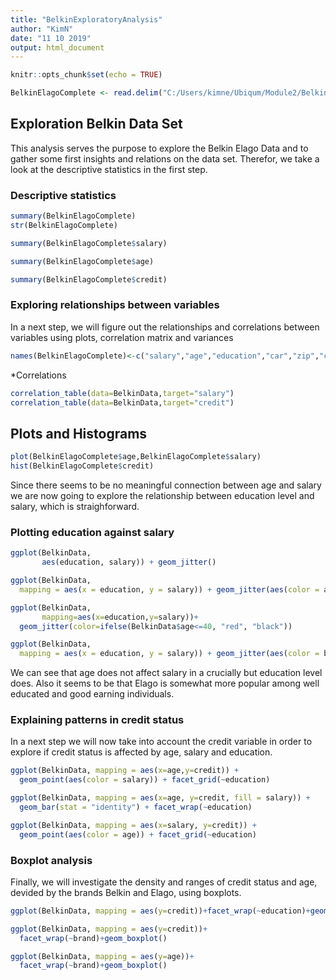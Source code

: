 ```yaml
---
title: "BelkinExploratoryAnalysis"
author: "KimN"
date: "11 10 2019"
output: html_document
---
```


```r
knitr::opts_chunk$set(echo = TRUE)
```


```r
BelkinElagoComplete <- read.delim("C:/Users/kimne/Ubiqum/Module2/BelkinElagoComplete.csv")
```

## Exploration Belkin Data Set

This analysis serves the purpose to explore the Belkin Elago Data and to gather some first insights and relations on the data set.
Therefor, we take a look at the descriptive statistics in the first step.

### Descriptive statistics

```r
summary(BelkinElagoComplete)
str(BelkinElagoComplete)

summary(BelkinElagoComplete$salary)

summary(BelkinElagoComplete$age)

summary(BelkinElagoComplete$credit)
```

### Exploring relationships between variables

In a next step, we will figure out the relationships and correlations between variables using plots, correlation matrix and variances

```r
names(BelkinElagoComplete)<-c("salary","age","education","car","zip","credit","brand")
```
*Correlations

```r
correlation_table(data=BelkinData,target="salary")
correlation_table(data=BelkinData,target="credit")
```

## Plots and Histograms

```r
plot(BelkinElagoComplete$age,BelkinElagoComplete$salary)
hist(BelkinElagoComplete$credit)
```

Since there seems to be no meaningful connection between age and salary we are now going to explore the relationship between education level and salary, which is straighforward.

### Plotting education against salary

```r
ggplot(BelkinData,
       aes(education, salary)) + geom_jitter()

ggplot(BelkinData, 
  mapping = aes(x = education, y = salary)) + geom_jitter(aes(color = age))

ggplot(BelkinData,
       mapping=aes(x=education,y=salary))+
  geom_jitter(color=ifelse(BelkinData$age<=40, "red", "black"))

ggplot(BelkinData, 
  mapping = aes(x = education, y = salary)) + geom_jitter(aes(color = brand))

```

We can see that age does not affect salary in a crucially but education level does. Also it seems to be that Elago is somewhat more popular among well educated and good earning individuals.

### Explaining patterns in credit status

In a next step we will now take into account the credit variable in order to explore if credit status is affected by age, salary and education.

```r
ggplot(BelkinData, mapping = aes(x=age,y=credit)) +
  geom_point(aes(color = salary)) + facet_grid(~education)

ggplot(BelkinData, mapping = aes(x=age, y=credit, fill = salary)) +
  geom_bar(stat = "identity") + facet_wrap(~education)

ggplot(BelkinData, mapping = aes(x=salary, y=credit)) +
  geom_point(aes(color = age)) + facet_grid(~education)
```

### Boxplot analysis

Finally, we will investigate the density and ranges of credit status and age, devided by the brands Belkin and Elago, using boxplots.

```r
ggplot(BelkinData, mapping = aes(y=credit))+facet_wrap(~education)+geom_boxplot()

ggplot(BelkinData, mapping = aes(y=credit))+
  facet_wrap(~brand)+geom_boxplot()

ggplot(BelkinData, mapping = aes(y=age))+
  facet_wrap(~brand)+geom_boxplot()
```


